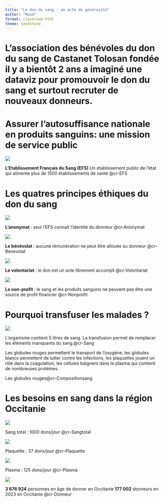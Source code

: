```yaml
---
title: "Le don du sang : un acte de générosité"
author: "Maud"
format: closeread-html
theme: sandstone
---
```


# L'association des bénévoles du don du sang de Castanet Tolosan fondée il y a bientôt 2 ans a imaginé une dataviz pour promouvoir le don du sang et surtout recruter de nouveaux donneurs.

:::::::::::::: cr-section
# Assurer l'autosuffisance nationale en produits sanguins: une mission de service public

::: {#cr-EFS}
![](./img/logo_efs.png)
:::

**L'Etablissement Français du Sang (EFS)** Un établissement public de l'état qui alimente plus de 1500 établissements de santé @cr-EFS

# Les quatres principes éthiques du don du sang

::: {#cr-Anonymat}
![](./img/anonymat.png)
:::

**L'anonymat** : seul l'EFS connait l'identité du donneur @cr-Anonymat

::: {#cr-Benevolat}
![](./img/benevolat.png)
:::

**Le bénévolat** : aucune rémunération ne peut être allouée au donneur @cr-Benevolat

::: {#cr-Volontariat}
![](./img/volontariat.png)
:::

**Le volontariat** : le don est un acte librement accompli @cr-Volontariat

::: {#cr-Nonprofit}
![](./img/non_profit.png)
:::

**Le non-profit** : le sang et les produits sanguins ne peuvent pas être une source de profit financier @cr-Nonprofit

# Pourquoi transfuser les malades ?

::: {#cr-Sang}
![](./img/sang.png)
:::

L'organisme contient 5 litres de sang. La transfusion permet de remplacer les éléments manquants du sang.@cr-Sang

::: {#cr-Compositionsang}
Les globules rouges permettent le transport de l'oxygène, les globules blancs permettent de lutter contre les infections, les plaquettes jouent un rôle dans la coagulation, les cellules baignent dans le plasma qui contient de nombreuses protéines.
:::

Les globules rouges@cr-Compositionsang

# Les besoins en sang dans la région Occitanie

::: {#cr-Sangtotal}
![](./img/sang_total.png)
:::

Sang total : 1000 dons/jour @cr-Sangtotal

::: {#cr-Plaquette}
![](./img/plaquette.png)
:::

Plaquette : 37 dons/jour @cr-Plaquette

::: {#cr-Plasma}
![](./img/plasma.png)
:::

Plasma : 125 dons/jour @cr-Plasma

::: {#cr-Donneur}
![](./img/donneur.png)
:::

**3 876 924** personnes en âge de donner en Occitanie **177 002** donneurs en 2023 en Occitanie @cr-Donneur
::::::::::::::

